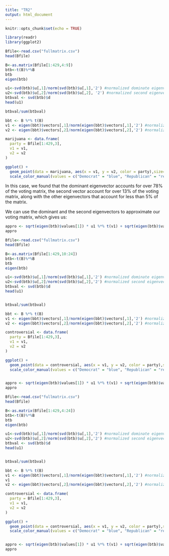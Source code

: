 ```yaml
---
title: "TR2"
output: html_document
---
```


```r
knitr::opts_chunk$set(echo = TRUE)
```



```r
library(readr)
library(ggplot2)
```

```r
Bfile<-read.csv("fullmatrix.csv")
head(Bfile)

B<-as.matrix(Bfile[1:429,4:9])
btb<-t(B)%*%B
btb
eigen(btb)
```

```r
u1<-svd(btb)$u[,1]/norm(svd(btb)$u[,1],'2') #normalized dominate eigenvector
u2<-svd(btb)$u[,2]/norm(svd(btb)$u[,2], '2') #normalized second eigenvector
btbval <- svd(btb)$d
head(u1)

```

```r
btbval/sum(btbval)
```
```r
bbt <- B %*% t(B)
v1 <- eigen(bbt)$vectors[,1]/norm(eigen(bbt)$vectors[,1],'2') #normalized v1
v2 <- eigen(bbt)$vectors[,2]/norm(eigen(bbt)$vectors[,2],'2') #normalized v2

marijuana <- data.frame(
  party = Bfile[1:429,3],
  v1 = v1,
  v2 = v2
)

ggplot() + 
  geom_point(data = marijuana, aes(x = v1, y = v2, color = party),size=2) +
  scale_color_manual(values = c("Democrat" = "blue", "Republican" = "red"))

```

In this case, we found that the dominant eigenvector accounts for over 78% of the voting matrix, the second vector account for over 13% of the voting matrix, along with the other eigenvectors that account for less than 5% of the matrix.

We can use the dominant and the second eigenvectors to approximate our voting matrix, which gives us:
```r
appro <- sqrt(eigen(btb)$values[1]) * u1 %*% t(v1) + sqrt(eigen(btb)$values[2]) * u2 %*% t(v2)
appro
```



```r

Bfile<-read.csv("fullmatrix.csv")
head(Bfile)

B<-as.matrix(Bfile[1:429,10:24])
btb<-t(B)%*%B
btb
eigen(btb)

u1<-svd(btb)$u[,1]/norm(svd(btb)$u[,1],'2') #normalized dominate eigenvector
u2<-svd(btb)$u[,2]/norm(svd(btb)$u[,2],'2') #normalized second eigenvector
btbval <- svd(btb)$d
head(u1)


btbval/sum(btbval)

bbt <- B %*% t(B)
v1 <- eigen(bbt)$vectors[,1]/norm(eigen(bbt)$vectors[,1],'2') #normalized v1
v2 <- eigen(bbt)$vectors[,2]/norm(eigen(bbt)$vectors[,2],'2') #normalized v2

controversial <- data.frame(
  party = Bfile[1:429,3],
  v1 = v1,
  v2 = v2
)

ggplot() + 
  geom_point(data = controversial, aes(x = v1, y = v2, color = party),size=2) +
  scale_color_manual(values = c("Democrat" = "blue", "Republican" = "red"))


appro <- sqrt(eigen(btb)$values[1]) * u1 %*% t(v1) + sqrt(eigen(btb)$values[2]) * u2 %*% t(v2)
appro
```

```r

Bfile<-read.csv("fullmatrix.csv")
head(Bfile)

B<-as.matrix(Bfile[1:429,4:24])
btb<-t(B)%*%B
btb
eigen(btb)

u1<-svd(btb)$u[,1]/norm(svd(btb)$u[,1],'2') #normalized dominate eigenvector
u2<-svd(btb)$u[,2]/norm(svd(btb)$u[,2],'2') #normalized second eigenvector
btbval <- svd(btb)$d
head(u1)


btbval/sum(btbval)

bbt <- B %*% t(B)
v1 <- eigen(bbt)$vectors[,1]/norm(eigen(bbt)$vectors[,1],'2') #normalized v1
v1
v2 <- eigen(bbt)$vectors[,2]/norm(eigen(bbt)$vectors[,2],'2') #normalized v2

controversial <- data.frame(
  party = Bfile[1:429,3],
  v1 = v1,
  v2 = v2
)

ggplot() + 
  geom_point(data = controversial, aes(x = v1, y = v2, color = party),size=2) +
  scale_color_manual(values = c("Democrat" = "blue", "Republican" = "red"))


appro <- sqrt(eigen(btb)$values[1]) * u1 %*% t(v1) + sqrt(eigen(btb)$values[2]) * u2 %*% t(v2)
appro
```









